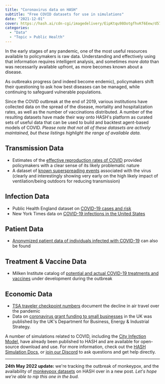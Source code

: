 ```yaml
---
title: "Coronavirus data on HASH"
subtitle: "Free COVID datasets for use in simulations"
date: "2021-12-01"
cover: https://hash.ai/cdn-cgi/imagedelivery/EipKtqu98OotgfhvKf6Eew/d57a9534-4d53-4abd-c57b-6fe25c641900/public
categories:
  - "Data"
  - "Topic > Public Health"
---
```


In the early stages of any pandemic, one of the most useful resources available to policymakers is raw data. Understanding and effectively using that information requires intelligent analysis, and sometimes _more data_ than was necessarily available upfront, as more becomes known about a disease.

As outbreaks progress (and indeed become endemic), policymakers shift their questioning to ask how best diseases can be managed, while continuing to safeguard vulnerable populations.

Since the COVID outbreak at the end of 2019, various institutions have collected data on the spread of the disease, mortality and hospitalization rates, as well as the number of vaccinations distributed. A number of the resulting datasets have made their way onto HASH's platform as curated sets of useful data that can be used to build and backtest agent-based models of COVID. _Please note that not all of these datasets are actively maintained, but these listings highlight the range of available data._

## Transmission Data

- Estimates of the [effective reproduction rates of COVID](https://simulation.hash.ai/@rtcovidlive/r-number) provided policymakers with a clear sense of its likely problematic nature
- A dataset of [known superspreading events](https://simulation.hash.ai/@hash/superspreading) associated with the virus (clearly and interestingly showing very early on the high likely impact of ventilation/being outdoors for reducing transmission)

## Infection Data

- Public Health England dataset on [COVID-19 cases and risk](https://simulation.hash.ai/@phe/covid-19)
- New York Times data on [COVID-19 infections in the United States](https://simulation.hash.ai/@nyt/covid-19-us)

## Patient Data

- [Anonymized patient data of individuals infected with COVID-19](https://simulation.hash.ai/@wolfram/covid-19-patients) can also be found

## Treatment & Vaccine Data

- Milken Institute catalog of [potential and actual COVID-19 treatments and vaccines](https://simulation.hash.ai/@milken/covid-19) under development during the outbreak

## Economic Data

- [TSA traveler checkpoint numbers](https://simulation.hash.ai/@us-tsa/checkpoint-numbers) document the decline in air travel over the pandemic
- Data on [coronavirus grant funding to small businesses](https://simulation.hash.ai/@uk-beis/coronavirus-grants) in the UK was published by the UK's Department for Business, Energy & Industrial Strategy.

A number of simulations related to COVID, including the [City Infection Model](https://simulation.hash.ai/@hash/city-infection-model-with-vaccine), have already been published to HASH and are available for open-source download and use. For more information, check out the [HASH Simulation Docs](https://hash.dev/docs/simulations), or [join our Discord](https://hash.ai/discord) to ask questions and get help directly.

---

**24th May 2022 update:** we're tracking the outbreak of monkeypox, and the availability of [monkeypox datasets](https://hash.ai/blog/monkeypox-infection-data-on-hash) on HASH over in a new post. _Let's hope we're able to nip this one in the bud._
